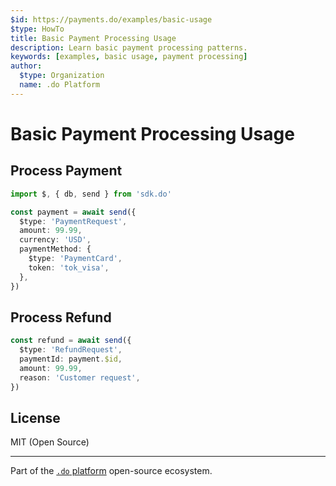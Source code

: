 ```yaml
---
$id: https://payments.do/examples/basic-usage
$type: HowTo
title: Basic Payment Processing Usage
description: Learn basic payment processing patterns.
keywords: [examples, basic usage, payment processing]
author:
  $type: Organization
  name: .do Platform
---
```


# Basic Payment Processing Usage

## Process Payment

```typescript
import $, { db, send } from 'sdk.do'

const payment = await send({
  $type: 'PaymentRequest',
  amount: 99.99,
  currency: 'USD',
  paymentMethod: {
    $type: 'PaymentCard',
    token: 'tok_visa',
  },
})
```

## Process Refund

```typescript
const refund = await send({
  $type: 'RefundRequest',
  paymentId: payment.$id,
  amount: 99.99,
  reason: 'Customer request',
})
```

## License

MIT (Open Source)

---

Part of the [`.do` platform](https://github.com/dot-do/platform) open-source ecosystem.

